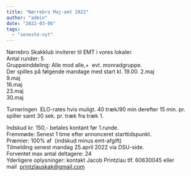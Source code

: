```yaml
---
title: "Nørrebro Maj-emt 2022"
author: "admin"
date: "2022-03-06"
tags: 
  - "seneste-nyt"
---
```


Nørrebro Skakklub inviterer til EMT i vores lokaler.  
Antal runder: 5    
Gruppeinddeling: Alle mod alle,+  evt. monradgruppe.  
Der spilles på følgende mandage med start kl. 19.00. 
2.maj  
9.maj  
16.maj  
23.maj  
30.maj

Turneringen  ELO-rates hvis muligt. 40 træk/90 min derefter 15 min. pr. spiller samt 30 sek. pr. træk fra træk 1.

Indskud kr. 150,- betales kontant før 1.runde.  
Fremmøde: Senest 1 time efter annonceret starttidspunkt.  
Præmier: 100% af  (indskud minus emt-afgift)  
Tilmelding senest mandag 25.april 2022 via DSU-side.  
Forventet max antal deltagere: 24  
Yderligere oplysninger: kontakt Jacob Printzlau tlf. 60630045 eller mail  printzlauskak@gmail.com
